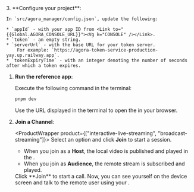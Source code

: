 <PlatformWrapper platform="web">
3. **Configure your project**:

    In `src/agora_manager/config.json`, update the following:

    * `appId` - with your app ID from <Link to="{{Global.AGORA_CONSOLE_URL}}"><Vg k="CONSOLE" /></Link>.
    * `token` - an empty string.
    * `serverUrl` - with the base URL for your token server.
        For example: `https://agora-token-service-production-yay.up.railway.app`.
    * `tokenExpiryTime` - with an integer denoting the number of seconds after which a token expires.

1.  **Run the <Vpl k="NAME" /> reference app**:

      Execute the following command in the terminal:

      ```bash
      pnpm dev
      ```

      Use the URL displayed in the terminal to open the <Vpl k="CLIENT"/> in your browser.

1. **Join a Channel**:

    <ProductWrapper product={["interactive-live-streaming", "broadcast-streaming"]}>
      Select an option and click **Join** to start a session.
      - When you join as a **Host**, the local video is published and played in the <Vpl k="CLIENT"/>.
      - When you join as **Audience**, the remote stream is subscribed and played.
    </ProductWrapper>

    <ProductWrapper product="video-calling">
      Click **Join** to start a call. Now, you can see yourself on the device screen and talk to the remote user using your <Vpl k="CLIENT"/>.
    </ProductWrapper>

</PlatformWrapper>

